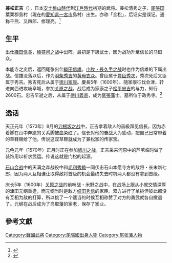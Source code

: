 {{japanese|japanese=兼松 正吉|kana=かねまつ まさよし|romaji=Kanematsu Masayoshi}}
'''兼松正吉'''（{{bd|1542年||1627年|10月13日}}），日本[[安土桃山時代|安土桃山時代]]到[[江戶時代|江戶時代]]初期的武将。兼松清秀之子，[[尾張国|尾張国]]葉栗郡島村（現在的[[愛知県|愛知県]][[一宮市|一宮市]]島村）出生。亦称「金松」，后证实是误记。通称千熊、又四郎、修理亮。<ref>{{Cite web |url=http://www.asahi-net.or.jp/~jt7t-imfk/taiandir/x153.html |title=存档副本 |accessdate=2016-12-30 |archive-date=2016-12-30 |archive-url=https://web.archive.org/web/20161230085913/http://www.asahi-net.or.jp/~jt7t-imfk/taiandir/x153.html |dead-url=no }}</ref>
== 生平 ==
出仕[[織田信長|織田信長]]，[[桶狹間之戰|桶狭间之战]]中出阵。最初是下級武士，因为战功升至信长的马廻众。

本能寺之変后，返回尾张出仕[[織田信雄|織田信雄]]。[[小牧、长久手之战|小牧・長久手之战]]时也作为信雄的下属出战。信雄没落以后，作为[[羽柴秀吉|羽柴秀吉]]的[[黃母衣眾|黄母衣众]]。曾臣属于[[豐臣秀次|豊臣秀次]]，秀次死后又臣属于秀吉。秀吉死后从属于[[德川家康|徳川家康]]。慶長5年（1600年）、随家康征伐会津，转进向西进攻岐阜城，参加[[关原之战|关原之战]]。战后成为家康之子[[松平忠吉|松平忠吉]]的与力，知行2600石。忠吉早逝之后，从属于[[德川義直|徳川義直]]，成为[[尾張藩|尾張藩]]士。墓所位于政秀寺。<ref>{{Cite web |url=http://www.gokuh.jp/ghp/busho/oda_022.htm |title=存档副本 |accessdate=2016-12-30 |archive-date=2016-01-25 |archive-url=https://web.archive.org/web/20160125082826/http://www.gokuh.jp/ghp/busho/oda_022.htm |dead-url=no }}</ref>

== 逸话 ==
天正元年（1573年）8月的[[一乘谷之戰|刀根坂之战]]中，正吉拿着敌人的首級拜见信長，因为赤着脚在山中奔跑的关系脚被血染红了。信长对他的奋战大为感动，把自己日常带着的草鞋赐给了他。传说这双草鞋就成为了兼松家的传家宝。

元龟元年（1570年）正月时正在参加[[姊川之戰|姉川之战]]，正吉采来河原中的芦苇临时做了装饰用以祈求武运。传说这就是门松的起源。

[[石山合戰|石山合战]]中的天满之森战役中和[[毛利秀賴|毛利秀赖]]一同伏击石山本愿寺方的敌将・长末新七郎，因为两人互相谦让取得敌将首级的机会最终失去时机两人都没有拿到首级。

庆长5年（1600年）[[关原之战|关原之战]]的前哨战・米野之战中，在战场上跟从小就交情深厚的津田元纲重逢，而元纲当时是敌方[[織田秀信|织田秀信]]的家臣。双方进行了单挑但彼此都没有互相为敌的打算，所以挑了一个适当的时候互相称赞了对方的勇武就各自撤退了。元纲在战后成为了鸟取藩的家老，保存了家业。

==參考文獻==
{{reflist}}

[[Category:戰國武將|Category:戰國武將]]
[[Category:尾張國出身人物|Category:尾張國出身人物]]
[[Category:尾张藩人物|Category:尾张藩人物]]